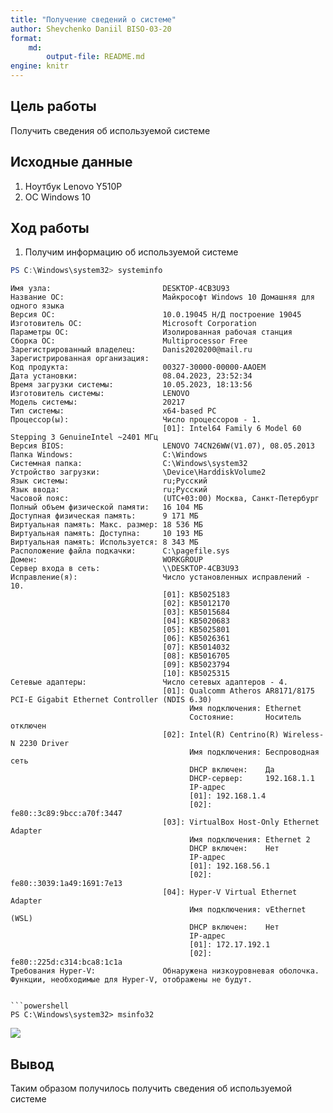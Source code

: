 ---
title: "Получение сведений о системе"
author: Shevchenko Daniil BISO-03-20
format:
    md:
        output-file: README.md
engine: knitr
---

## Цель работы
Получить сведения об используемой системе

## Исходные данные 
1. Ноутбук Lenovo Y510P
2. OC Windows 10

## Ход работы
1. Получим информацию об используемой системе
```powershell
PS C:\Windows\system32> systeminfo
```
```
Имя узла:                         DESKTOP-4CB3U93
Название ОС:                      Майкрософт Windows 10 Домашняя для одного языка
Версия ОС:                        10.0.19045 Н/Д построение 19045
Изготовитель ОС:                  Microsoft Corporation
Параметры ОС:                     Изолированная рабочая станция
Сборка ОС:                        Multiprocessor Free
Зарегистрированный владелец:      Danis2020200@mail.ru
Зарегистрированная организация:
Код продукта:                     00327-30000-00000-AAOEM
Дата установки:                   08.04.2023, 23:52:34
Время загрузки системы:           10.05.2023, 18:13:56
Изготовитель системы:             LENOVO
Модель системы:                   20217
Тип системы:                      x64-based PC
Процессор(ы):                     Число процессоров - 1.
                                  [01]: Intel64 Family 6 Model 60 Stepping 3 GenuineIntel ~2401 МГц
Версия BIOS:                      LENOVO 74CN26WW(V1.07), 08.05.2013
Папка Windows:                    C:\Windows
Системная папка:                  C:\Windows\system32
Устройство загрузки:              \Device\HarddiskVolume2
Язык системы:                     ru;Русский
Язык ввода:                       ru;Русский
Часовой пояс:                     (UTC+03:00) Москва, Санкт-Петербург
Полный объем физической памяти:   16 104 МБ
Доступная физическая память:      9 171 МБ
Виртуальная память: Макс. размер: 18 536 МБ
Виртуальная память: Доступна:     10 193 МБ
Виртуальная память: Используется: 8 343 МБ
Расположение файла подкачки:      C:\pagefile.sys
Домен:                            WORKGROUP
Сервер входа в сеть:              \\DESKTOP-4CB3U93
Исправление(я):                   Число установленных исправлений - 10.
                                  [01]: KB5025183
                                  [02]: KB5012170
                                  [03]: KB5015684
                                  [04]: KB5020683
                                  [05]: KB5025801
                                  [06]: KB5026361
                                  [07]: KB5014032
                                  [08]: KB5016705
                                  [09]: KB5023794
                                  [10]: KB5025315
Сетевые адаптеры:                 Число сетевых адаптеров - 4.
                                  [01]: Qualcomm Atheros AR8171/8175 PCI-E Gigabit Ethernet Controller (NDIS 6.30)
                                        Имя подключения: Ethernet
                                        Состояние:       Носитель отключен
                                  [02]: Intel(R) Centrino(R) Wireless-N 2230 Driver
                                        Имя подключения: Беспроводная сеть
                                        DHCP включен:    Да
                                        DHCP-сервер:     192.168.1.1
                                        IP-адрес
                                        [01]: 192.168.1.4
                                        [02]: fe80::3c89:9bcc:a70f:3447
                                  [03]: VirtualBox Host-Only Ethernet Adapter
                                        Имя подключения: Ethernet 2
                                        DHCP включен:    Нет
                                        IP-адрес
                                        [01]: 192.168.56.1
                                        [02]: fe80::3039:1a49:1691:7e13
                                  [04]: Hyper-V Virtual Ethernet Adapter
                                        Имя подключения: vEthernet (WSL)
                                        DHCP включен:    Нет
                                        IP-адрес
                                        [01]: 172.17.192.1
                                        [02]: fe80::225d:c314:bca8:1c1a
Требования Hyper-V:               Обнаружена низкоуровневая оболочка. Функции, необходимые для Hyper-V, отображены не будут.


```powershell
PS C:\Windows\system32> msinfo32
```
![](./Scrin1.png)

## Вывод
Таким образом получилось получить сведения об используемой системе